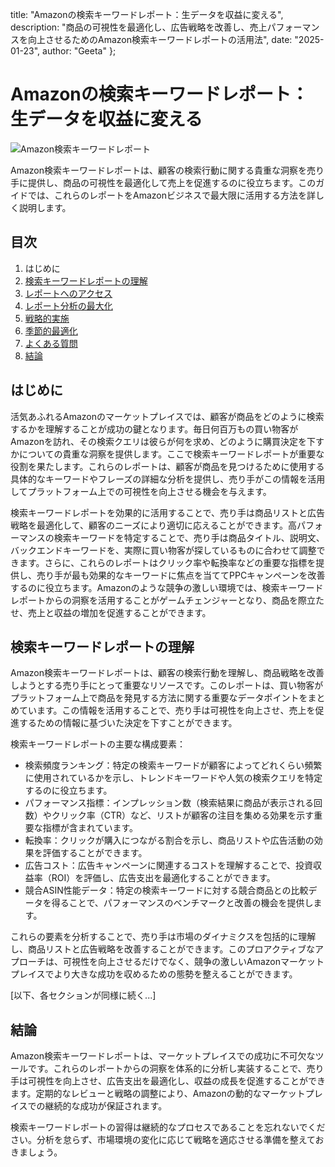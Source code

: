   title: "Amazonの検索キーワードレポート：生データを収益に変える",
  description: "商品の可視性を最適化し、広告戦略を改善し、売上パフォーマンスを向上させるためのAmazon検索キーワードレポートの活用法",
  date: "2025-01-23",
  author: "Geeta"
};

# Amazonの検索キーワードレポート：生データを収益に変える

![Amazon検索キーワードレポート](/images/blog/amazon-search-term-reports.jpeg)

Amazon検索キーワードレポートは、顧客の検索行動に関する貴重な洞察を売り手に提供し、商品の可視性を最適化して売上を促進するのに役立ちます。このガイドでは、これらのレポートをAmazonビジネスで最大限に活用する方法を詳しく説明します。

## 目次

1. はじめに
2. [検索キーワードレポートの理解](#検索キーワードレポートの理解)
3. [レポートへのアクセス](#レポートへのアクセス)
4. [レポート分析の最大化](#レポート分析の最大化)
5. [戦略的実施](#戦略的実施)
6. [季節的最適化](#季節的最適化)
7. [よくある質問](#よくある質問)
8. [結論](#結論)

## はじめに

活気あふれるAmazonのマーケットプレイスでは、顧客が商品をどのように検索するかを理解することが成功の鍵となります。毎日何百万もの買い物客がAmazonを訪れ、その検索クエリは彼らが何を求め、どのように購買決定を下すかについての貴重な洞察を提供します。ここで検索キーワードレポートが重要な役割を果たします。これらのレポートは、顧客が商品を見つけるために使用する具体的なキーワードやフレーズの詳細な分析を提供し、売り手がこの情報を活用してプラットフォーム上での可視性を向上させる機会を与えます。

検索キーワードレポートを効果的に活用することで、売り手は商品リストと広告戦略を最適化して、顧客のニーズにより適切に応えることができます。高パフォーマンスの検索キーワードを特定することで、売り手は商品タイトル、説明文、バックエンドキーワードを、実際に買い物客が探しているものに合わせて調整できます。さらに、これらのレポートはクリック率や転換率などの重要な指標を提供し、売り手が最も効果的なキーワードに焦点を当ててPPCキャンペーンを改善するのに役立ちます。Amazonのような競争の激しい環境では、検索キーワードレポートからの洞察を活用することがゲームチェンジャーとなり、商品を際立たせ、売上と収益の増加を促進することができます。

## 検索キーワードレポートの理解

Amazon検索キーワードレポートは、顧客の検索行動を理解し、商品戦略を改善しようとする売り手にとって重要なリソースです。このレポートは、買い物客がプラットフォーム上で商品を発見する方法に関する重要なデータポイントをまとめています。この情報を活用することで、売り手は可視性を向上させ、売上を促進するための情報に基づいた決定を下すことができます。

検索キーワードレポートの主要な構成要素：

   - 検索頻度ランキング：特定の検索キーワードが顧客によってどれくらい頻繁に使用されているかを示し、トレンドキーワードや人気の検索クエリを特定するのに役立ちます。
   - パフォーマンス指標：インプレッション数（検索結果に商品が表示される回数）やクリック率（CTR）など、リストが顧客の注目を集める効果を示す重要な指標が含まれています。
   - 転換率：クリックが購入につながる割合を示し、商品リストや広告活動の効果を評価することができます。
   - 広告コスト：広告キャンペーンに関連するコストを理解することで、投資収益率（ROI）を評価し、広告支出を最適化することができます。
   - 競合ASIN性能データ：特定の検索キーワードに対する競合商品との比較データを得ることで、パフォーマンスのベンチマークと改善の機会を提供します。

これらの要素を分析することで、売り手は市場のダイナミクスを包括的に理解し、商品リストと広告戦略を改善することができます。このプロアクティブなアプローチは、可視性を向上させるだけでなく、競争の激しいAmazonマーケットプレイスでより大きな成功を収めるための態勢を整えることができます。

[以下、各セクションが同様に続く...]

## 結論

Amazon検索キーワードレポートは、マーケットプレイスでの成功に不可欠なツールです。これらのレポートからの洞察を体系的に分析し実装することで、売り手は可視性を向上させ、広告支出を最適化し、収益の成長を促進することができます。定期的なレビューと戦略の調整により、Amazonの動的なマーケットプレイスでの継続的な成功が保証されます。

検索キーワードレポートの習得は継続的なプロセスであることを忘れないでください。分析を怠らず、市場環境の変化に応じて戦略を適応させる準備を整えておきましょう。